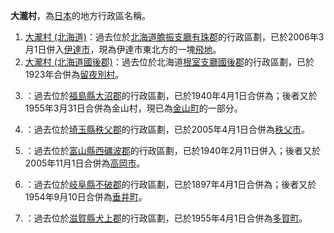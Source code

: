 '''大瀧村'''，為[[日本|日本]]的地方行政區名稱。

# [[大瀧村_(北海道)|大瀧村 (北海道)]]：過去位於[[北海道|北海道]][[膽振支廳|膽振支廳]][[有珠郡|有珠郡]]的行政區劃，已於2006年3月1日併入[[伊達市_(北海道)|伊達市]]，現為伊達市東北方的一塊[[飛地|飛地]]。
# [[大瀧村_(北海道國後郡)|大瀧村 (北海道國後郡)]]：過去位於北海道[[根室支廳|根室支廳]][[國後郡|國後郡]]的行政區劃，已於1923年合併為[[留夜別村|留夜別村]]。
# {{tsl|Ja|大滝村 (福島県)|大瀧村 (福島縣)}}：過去位於[[福島縣|福島縣]][[大沼郡|大沼郡]]的行政區劃，已於1940年4月1日合併為{{tsl|ja|横田村 (福島県)|橫田村 (福島縣)|橫田村}}；後者又於1955年3月31日合併為金山村，現已為[[金山町_(福島縣)|金山町]]的一部分。
# {{Tsl|ja|大滝村 (埼玉県)|大瀧村 (埼玉縣)}}：過去位於[[埼玉縣|埼玉縣]][[秩父郡|秩父郡]]的行政區劃，已於2005年4月1日合併為[[秩父市|秩父市]]。
# {{tsl|Ja|大滝村 (富山県)|大瀧村 (富山縣)}}：過去位於[[富山縣|富山縣]][[西礪波郡|西礪波郡]]的行政區劃，已於1940年2月11日併入{{tsl|ja|福岡町 (富山県)|福岡町 (富山縣)|福岡町}}；後者又於2005年11月1日合併為[[高岡市|高岡市]]。
# {{Tsl|ja|大滝村 (岐阜県)|大瀧村 (岐阜縣)}}：過去位於[[岐阜縣|岐阜縣]][[不破郡|不破郡]]的行政區劃，已於1897年4月1日合併為{{Tsl|ja|府中村 (岐阜県)|府中村 (岐阜縣)|府中村}}；後者又於1954年9月10日合併為[[垂井町|垂井町]]。
# {{tsl|ja|大滝村 (滋賀県)|大瀧村 (滋賀縣)}}：過去位於[[滋賀縣|滋賀縣]][[犬上郡|犬上郡]]的行政區劃，已於1955年4月1日合併為[[多賀町|多賀町]]。

{{disambig|D大|Cat=三字日本地名消歧義}}